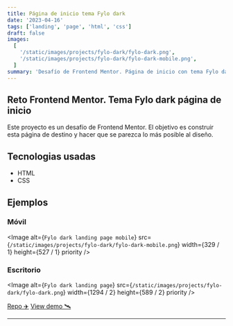 ```yaml
---
title: Página de inicio tema Fylo dark
date: '2023-04-16'
tags: ['landing', 'page', 'html', 'css']
draft: false
images:
  [
    '/static/images/projects/fylo-dark/fylo-dark.png',
    '/static/images/projects/fylo-dark/fylo-dark-mobile.png',
  ]
summary: 'Desafío de Frontend Mentor. Página de inicio con tema Fylo dark'
---
```


## Reto Frontend Mentor. Tema Fylo dark página de inicio

Este proyecto es un desafío de Frontend Mentor. El objetivo es construir esta página de destino y hacer que se parezca lo más posible al diseño.

## Tecnologias usadas

- HTML
- CSS

## Ejemplos

### Móvil

<Image
  alt={`Fylo dark landing page mobile`}
  src={`/static/images/projects/fylo-dark/fylo-dark-mobile.png`}
  width={329 / 1}
  height={527 / 1}
  priority
/>

### Escritorio

<Image
  alt={`Fylo dark landing page`}
  src={`/static/images/projects/fylo-dark/fylo-dark.png`}
  width={1294 / 2}
  height={589 / 2}
  priority
/>

[Repo ✈️](https://github.com/robert-ds/landing-page-fylo-dark)
[View demo 🛰](https://robert-ds.github.io/landing-page-fylo-dark/)

---
